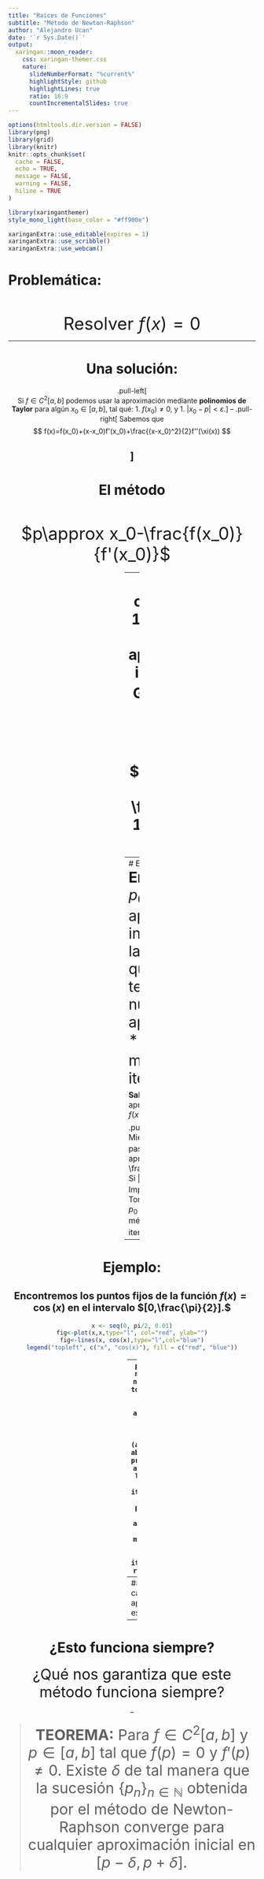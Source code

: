 ```yaml
---
title: "Raíces de Funciones"
subtitle: "Método de Newton-Raphson"  
author: "Alejandro Ucan"
date: '`r Sys.Date()`'
output:
  xaringan::moon_reader:
    css: xaringan-themer.css
    nature:
      slideNumberFormat: "%current%"
      highlightStyle: github
      highlightLines: true
      ratio: 16:9
      countIncrementalSlides: true
---
```


```r
options(htmltools.dir.version = FALSE)
library(png)
library(grid)
library(knitr)
knitr::opts_chunk$set(
  cache = FALSE,
  echo = TRUE,
  message = FALSE, 
  warning = FALSE,
  hiline = TRUE
)
```

```r
library(xaringanthemer)
style_mono_light(base_color = "#ff900e")
```

```r
xaringanExtra::use_editable(expires = 1)
xaringanExtra::use_scribble()
xaringanExtra::use_webcam()
```

# Problemática:
<center>
</br>

<span style="font-size:35px"> Resolver $f(x)=0$ </span>
<center>
---

# Una solución:

.pull-left[
</br> 
<span style="font-size=30px"> Si $f\in C^2[a,b]$ podemos usar la aproximación mediante __polinomios de Taylor__ para algún $x_0\in[a,b],$ tal qué:
1. $f(x_0)\neq 0,$ y
1. $|x_0-p|<\varepsilon.$
]
--
.pull-right[
<span style="font-size=20px">
 Sabemos que
 $$ f(x)=f(x_0)+(x-x_0)f'(x_0)+\frac{(x-x_0)^2}{2}f''(\xi(x)) $$

]
---
# El método

<center>
</br>

<span style="font-size:35px"> $p\approx x_0-\frac{f(x_0)}{f'(x_0)}$ </span>
<center> 

--
<span style="font-size:30px"> El método consiste en:
1. Comenzar con una aproximación inicial $p_0.$
1. Generar una sucesión $\{p_n\}_{n\in\mathbb{N}}$ data por $$p_n=p_{n-1}-\frac{f(p_{n-1})}{f'(p_{n-1})}.$$ </span>

---
# El algoritmo:
.pull-left[
<span style="font-size:30px">
__Entrada:__ 
* $p_0$: la aproximación inicial.
* $TOL$: la tolerancia que tendremos a nuestra aproximación.
* $N_0$: número máximo de iteraciones. 

__Salida:__
* $p$: mejor aproximación a la raíz de $f(x)=0.$ ] 

.pull-right[
1. Sea $i=1.$
1. Mientras $i\leq N_0,$ haga pasos 3-6.
1. Calcule la aproximación $p=p_0-\frac{f(p_0)}{f'(x_0)}.$
1. Si $|p-p_0|<TOL$: 
      1. Imprimir $p$;
      1. Parar.
1. Tome $i=i+1.$
1. Tome $p_0=p.$
1. Imprimir: El método falló luego de $N_0$ iteraciones. ]

---
# Ejemplo:

<span style="font-size:20px"> Encontremos los puntos fijos de la función $f(x)=\cos(x)$ en el intervalo $[0,\frac{\pi}{2}].$ </span>
--
<center>
```r
x <- seq(0, pi/2, 0.01)
fig<-plot(x,x,type="l", col="red", ylab="")
fig<-lines(x, cos(x),type="l",col="blue")
legend("topleft", c("x", "cos(x)"), fill = c("red", "blue"))

```
<center>




---
````python
import math as m
def newton(p0, n0, tol):
    i=1;
    app=[p0]
    while i<n0:
        aux=m.cos(p0)-p0;
        auxdev=-m.sin(p0)-1;
        p=p0-(aux/auxdev)
        if abs(p-p0)<=tol:
            print("La mejor aproximación a la raíz es:", p, "en la iteración ", i, ".");
            return p,app;
        i=i+1;
        p0=p;
        app.append(p0)
    print("El método fracasó despues de ",n0," iteraciones.");
    return "error"
````

```python
p,app=newton(1,100,1e-16);
```
--
### El error por cada approximación es:
```r
img<-readPNG("../ClaseMuestra/error.png")
grid.raster(img)
```

---
# ¿Esto funciona siempre?

<span style="font-size:30px"> ¿Qué nos garantiza que este método funciona siempre? </span>

--

> <span style="font-size:30px"> __TEOREMA:__ 
> Para $f\in C^2[a,b]$ y $p\in[a,b]$ tal que $f(p)=0$ y $f'(p)\neq 0.$ Existe $\delta$ de tal manera que la sucesión $\{p_n\}_{n\in\mathbb{N}}$ obtenida por el método de Newton-Raphson converge para cualquier aproximación inicial en $[p-\delta,p+\delta].$

</span>